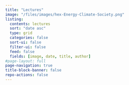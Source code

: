 ```yaml
---
title: "Lectures"
image: "/files/images/hex-Energy-Climate-Society.png"
listing:
  contents: lectures
  sort: "date asc"
  type: grid
  categories: false
  sort-ui: false
  filter-ui: false
  feed: false
  fields: [image, date, title, author]
#page-layout: full
page-navigation: true
title-block-banner: false
repo-actions: false
---
```



